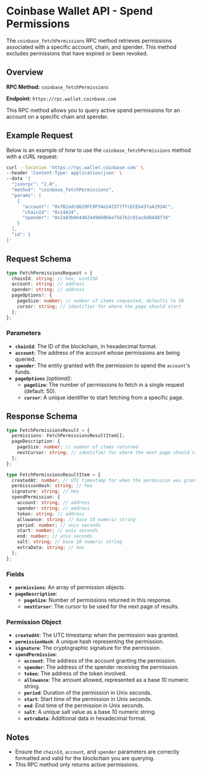 # Coinbase Wallet API - Spend Permissions

The `coinbase_fetchPermissions` RPC method retrieves permissions associated with a specific account, chain, and spender. This method excludes permissions that have expired or been revoked.

## Overview

**RPC Method:** `coinbase_fetchPermissions`

**Endpoint:** `https://rpc.wallet.coinbase.com`

This RPC method allows you to query active spend permissions for an account on a specific chain and spender.

## Example Request

Below is an example of how to use the `coinbase_fetchPermissions` method with a cURL request:

```bash
curl --location 'https://rpc.wallet.coinbase.com' \
--header 'Content-Type: application/json' \
--data '{
  "jsonrpc": "2.0",
  "method": "coinbase_fetchPermissions",
  "params": [
    {
      "account": "0xfB2adc8629FC9F54e243377ffcECEb437a42934C",
      "chainId": "0x14A34",
      "spender": "0x2a83b0e4462449660b6e7567b2c81ac6d04d877d"
    }
  ],
  "id": 1
}'
```

## Request Schema

```typescript
type FetchPermissionsRequest = {
  chainId: string; // hex, uint256
  account: string; // address
  spender: string; // address
  pageOptions?: {
    pageSize: number; // number of items requested, defaults to 50
    cursor: string; // identifier for where the page should start
  };
};
```

### Parameters

- **`chainId`**: The ID of the blockchain, in hexadecimal format.
- **`account`**: The address of the account whose permissions are being queried.
- **`spender`**: The entity granted with the permission to spend the `account`'s funds.
- **`pageOptions`** _(optional)_:
  - **`pageSize`**: The number of permissions to fetch in a single request (default: 50).
  - **`cursor`**: A unique identifier to start fetching from a specific page.

## Response Schema

```typescript
type FetchPermissionsResult = {
  permissions: FetchPermissionsResultItem[];
  pageDescription: {
    pageSize: number; // number of items returned
    nextCursor: string; // identifier for where the next page should start
  };
};

type FetchPermissionsResultItem = {
  createdAt: number; // UTC timestamp for when the permission was granted
  permissionHash: string; // hex
  signature: string; // hex
  spendPermission: {
    account: string; // address
    spender: string; // address
    token: string; // address
    allowance: string; // base 10 numeric string
    period: number; // unix seconds
    start: number; // unix seconds
    end: number; // unix seconds
    salt: string; // base 10 numeric string
    extraData: string; // hex
  };
};
```

### Fields

- **`permissions`**: An array of permission objects.
- **`pageDescription`**:
  - **`pageSize`**: Number of permissions returned in this response.
  - **`nextCursor`**: The cursor to be used for the next page of results.

### Permission Object

- **`createdAt`**: The UTC timestamp when the permission was granted.
- **`permissionHash`**: A unique hash representing the permission.
- **`signature`**: The cryptographic signature for the permission.
- **`spendPermission`**:
  - **`account`**: The address of the account granting the permission.
  - **`spender`**: The address of the spender receiving the permission.
  - **`token`**: The address of the token involved.
  - **`allowance`**: The amount allowed, represented as a base 10 numeric string.
  - **`period`**: Duration of the permission in Unix seconds.
  - **`start`**: Start time of the permission in Unix seconds.
  - **`end`**: End time of the permission in Unix seconds.
  - **`salt`**: A unique salt value as a base 10 numeric string.
  - **`extraData`**: Additional data in hexadecimal format.

## Notes

- Ensure the `chainId`, `account`, and `spender` parameters are correctly formatted and valid for the blockchain you are querying.
- This RPC method only returns active permissions.


<PolicyBanner />